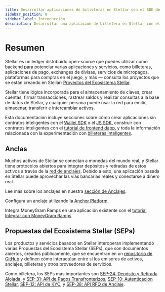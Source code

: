 ```yaml
---
title: Desarrollar aplicaciones de billeteras en Stellar con el SDK de billetera en cuatro lenguajes
sidebar_position: 0
sidebar_label: Introducción
description: Desarrollar una aplicación de billetera en Stellar con el SDK de billetera utilizando Typescript, Flutter, Kotlin o Swift. Explorar características clave, pasos de configuración y prácticas recomendadas.
---
```


# Resumen

Stellar es un ledger distribuido open-source que puedes utilizar como backend para potenciar varias aplicaciones y servicios, como billeteras, aplicaciones de pago, exchanges de divisas, servicios de micropagos, plataformas para compras en el juego, y más — consulta los proyectos que se están creando en Stellar: [Proyectos del Ecosistema Stellar](https://stellar.org/ecosystem/projects#Projects).

Stellar tiene lógica incorporada para el almacenamiento de claves, crear cuentas, firmar transacciones, rastrear saldos y realizar consultas a la base de datos de Stellar, y cualquier persona puede usar la red para emitir, almacenar, transferir e intercambiar activos.

Esta documentación incluye secciones sobre cómo crear aplicaciones sin contratos inteligentes con el [Wallet SDK](./wallet/overview.mdx) o el [JS SDK](./example-application-tutorial/overview.mdx), construir con contratos inteligentes con el [tutorial de frontend dapp](./dapp-frontend.mdx), y toda la información relacionada con la experimentación con [billeteras inteligentes](./smart-wallets.mdx).

## Anclas

Muchos activos de Stellar se conectan a monedas del mundo real, y Stellar tiene protocolos abiertos para integrar depósitos y retiradas de estos activos a través de la [red de anclajes](https://stellar.org/learn/anchor-basics). Debido a esto, una aplicación basada en Stellar puede aprovechar las vías bancarias reales y conectarse a dinero real.

Lee más sobre los anclajes en nuestra [sección de Anclajes](../../learn/fundamentals/anchors.mdx).

Configura un anclaje utilizando la [Anchor Platform](/platforms/anchor-platform).

Integra MoneyGram Ramps en una aplicación existente con el [tutorial Integrar con MoneyGram Ramps](https://developer.moneygram.com/moneygram-developer/docs/integrate-moneygram-ramps).

## Propuestas del Ecosistema Stellar (SEPs)

Los productos y servicios basados en Stellar interoperan implementando varias Propuestas del Ecosistema Stellar (SEPs), que son documentos abiertos, creados públicamente, que se encuentran en un [repositorio de GitHub](https://github.com/stellar/stellar-protocol/tree/master/ecosystem#stellar-ecosystem-proposals-seps) y definen cómo interactúan entre sí los emisores de activos, anclajes, billeteras y otros proveedores de servicios.

Como billetera, los SEPs más importantes son [SEP-24: Depósito y Retirada Alojada](https://github.com/stellar/stellar-protocol/blob/master/ecosystem/sep-0024.md), y [SEP-31: API de Pagos Transfronterizos](https://github.com/stellar/stellar-protocol/blob/master/ecosystem/sep-0031.md), [SEP-10: Autenticación Stellar](https://github.com/stellar/stellar-protocol/blob/master/ecosystem/sep-0010.md), [SEP-12: API de KYC](https://github.com/stellar/stellar-protocol/blob/master/ecosystem/sep-0012.md), y [SEP-38: API RFQ de Anclaje](https://github.com/stellar/stellar-protocol/blob/master/ecosystem/sep-0038.md).
